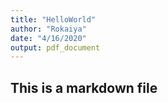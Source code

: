 ```yaml
---
title: "HelloWorld"
author: "Rokaiya"
date: "4/16/2020"
output: pdf_document
---
```


## This is a markdown file